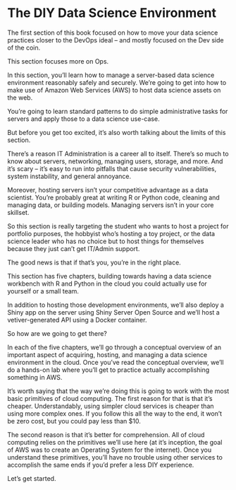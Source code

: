 # The DIY Data Science Environment {#sec-2-intro}

The first section of this book focused on how to move your data science
practices closer to the DevOps ideal -- and mostly focused on the Dev
side of the coin.

This section focuses more on Ops.

In this section, you'll learn how to manage a server-based data science
environment reasonably safely and securely. We're going to get into how
to make use of Amazon Web Services (AWS) to host data science assets on
the web.

You're going to learn standard patterns to do simple administrative
tasks for servers and apply those to a data science use-case.

But before you get too excited, it's also worth talking about the limits
of this section.

There's a reason IT Administration is a career all to itself. There's so
much to know about servers, networking, managing users, storage, and
more. And it's scary -- it's easy to run into pitfalls that cause
security vulnerabilities, system instability, and general annoyance.

Moreover, hosting servers isn't your competitive advantage as a data
scientist. You're probably great at writing R or Python code, cleaning
and managing data, or building models. Managing servers isn't in your
core skillset.

So this section is really targeting the student who wants to host a
project for portfolio purposes, the hobbyist who's hosting a toy
project, or the data science leader who has no choice but to host things
for themselves because they just can't get IT/Admin support.

The good news is that if that's you, you're in the right place.

This section has five chapters, building towards having a data science
workbench with R and Python in the cloud you could actually use for
yourself or a small team.

In addition to hosting those development environments, we'll also deploy
a Shiny app on the server using Shiny Server Open Source and we'll host
a vetiver-generated API using a Docker container.

So how are we going to get there?

In each of the five chapters, we'll go through a conceptual overview of
an important aspect of acquiring, hosting, and managing a data science
environment in the cloud. Once you've read the conceptual overview,
we'll do a hands-on lab where you'll get to practice actually
accomplishing something in AWS.

It's worth saying that the way we're doing this is going to work with
the most basic primitives of cloud computing. The first reason for that
is that it's cheaper. Understandably, using simpler cloud services is
cheaper than using more complex ones. If you follow this all the way to
the end, it won't be zero cost, but you could pay less than \$10.

The second reason is that it's better for comprehension. All of cloud
computing relies on the primitives we'll use here (at it's inception,
the goal of AWS was to create an Operating System for the internet).
Once you understand these primitives, you'll have no trouble using other
services to accomplish the same ends if you'd prefer a less DIY
experience.

Let's get started.
